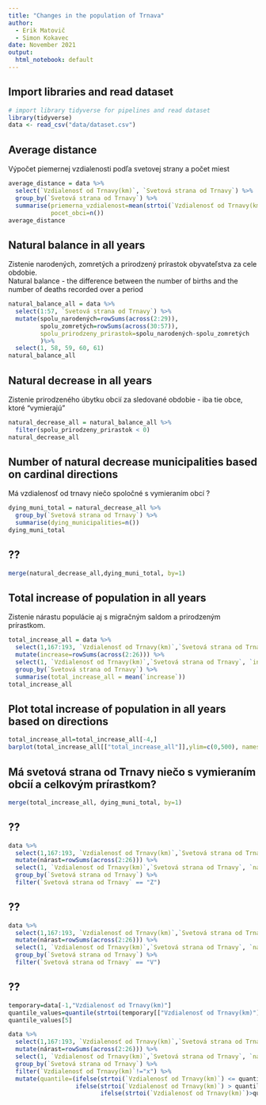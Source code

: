 ```yaml
---
title: "Changes in the population of Trnava"
author: 
  - Erik Matovič
  - Simon Kokavec
date: November 2021
output:
  html_notebook: default
---
```


## Import libraries and read dataset

```r
# import library tidyverse for pipelines and read dataset
library(tidyverse)                
data <- read_csv("data/dataset.csv")
```

## Average distance  
Výpočet piemernej vzdialenosti podľa svetovej strany a počet miest

```r
average_distance = data %>%
  select(`Vzdialenosť od Trnavy(km)`, `Svetová strana od Trnavy`) %>%
  group_by(`Svetová strana od Trnavy`) %>%
  summarise(priemerna_vzdialenost=mean(strtoi(`Vzdialenosť od Trnavy(km)`)),
            pocet_obci=n())
average_distance
```

## Natural balance in all years
Zistenie narodených, zomretých a prirodzený prírastok obyvateľstva za cele obdobie.  
Natural balance - the difference between the number of births and the number of deaths recorded over a period

```r
natural_balance_all = data %>%
  select(1:57, `Svetová strana od Trnavy`) %>%
  mutate(spolu_narodených=rowSums(across(2:29)),
         spolu_zomretých=rowSums(across(30:57)),
         spolu_prirodzeny_prirastok=spolu_narodených-spolu_zomretých
         )%>%
  select(1, 58, 59, 60, 61)
natural_balance_all
```

## Natural decrease in all years
Zistenie prirodzeného úbytku obcií za sledované obdobie - iba tie obce, ktoré "vymierajú"

```r
natural_decrease_all = natural_balance_all %>%
  filter(spolu_prirodzeny_prirastok < 0)
natural_decrease_all
```

## Number of natural decrease municipalities based on cardinal directions 
Má vzdialenosť od trnavy niečo spoločné s vymieraním obcí ?

```r
dying_muni_total = natural_decrease_all %>%
  group_by(`Svetová strana od Trnavy`) %>%
  summarise(dying_municipalities=n())
dying_muni_total
```

## ?? 

```r
merge(natural_decrease_all,dying_muni_total, by=1)
```

## Total increase of population in all years
Zistenie nárastu populácie aj s migračným saldom a prirodzeným prírastkom.

```r
total_increase_all = data %>%
  select(1,167:193, `Vzdialenosť od Trnavy(km)`,`Svetová strana od Trnavy`) %>%
  mutate(increase=rowSums(across(2:26))) %>%
  select(1, `Vzdialenosť od Trnavy(km)`,`Svetová strana od Trnavy`, `increase`) %>%
  group_by(`Svetová strana od Trnavy`) %>%
  summarise(total_increase_all = mean(`increase`))
total_increase_all
```

## Plot total increase of population in all years based on directions

```r
total_increase_all=total_increase_all[-4,]
barplot(total_increase_all[["total_increase_all"]],ylim=c(0,500), names.arg=total_increase_all[["Svetová strana od Trnavy"]])
```

## Má svetová strana od Trnavy niečo s vymieraním obcií a celkovým prírastkom?

```r
merge(total_increase_all, dying_muni_total, by=1)
```

## ??

```r
data %>%
  select(1,167:193, `Vzdialenosť od Trnavy(km)`,`Svetová strana od Trnavy`) %>%
  mutate(nárast=rowSums(across(2:26))) %>%
  select(1, `Vzdialenosť od Trnavy(km)`,`Svetová strana od Trnavy`, `nárast`) %>%
  group_by(`Svetová strana od Trnavy`) %>%
  filter(`Svetová strana od Trnavy` == "Z") 
```

## ??

```r
data %>%
  select(1,167:193, `Vzdialenosť od Trnavy(km)`,`Svetová strana od Trnavy`) %>%
  mutate(nárast=rowSums(across(2:26))) %>%
  select(1, `Vzdialenosť od Trnavy(km)`,`Svetová strana od Trnavy`, `nárast`) %>%
  group_by(`Svetová strana od Trnavy`) %>%
  filter(`Svetová strana od Trnavy` == "V") 
```

## ?? 

```r
temporary=data[-1,"Vzdialenosť od Trnavy(km)"]
quantile_values=quantile(strtoi(temporary[["Vzdialenosť od Trnavy(km)"]]))
quantile_values[5]

data %>%
  select(1,167:193, `Vzdialenosť od Trnavy(km)`,`Svetová strana od Trnavy`) %>%
  mutate(nárast=rowSums(across(2:26))) %>%
  select(1, `Vzdialenosť od Trnavy(km)`,`Svetová strana od Trnavy`, `nárast`) %>%
  group_by(`Svetová strana od Trnavy`) %>%
  filter(`Vzdialenosť od Trnavy(km)`!="x") %>%
  mutate(quantile=(ifelse(strtoi(`Vzdialenosť od Trnavy(km)`) <= quantile_values[2] , 1,
                   ifelse(strtoi(`Vzdialenosť od Trnavy(km)`) > quantile_values[2] & strtoi(`Vzdialenosť od Trnavy(km)`) < test = quantile_values[3],2,
                          ifelse(strtoi(`Vzdialenosť od Trnavy(km)`)>quantile_values[3] & strtoi(`Vzdialenosť od Trnavy(km)`) < quantile_values[4],3,4)))))
 
```
